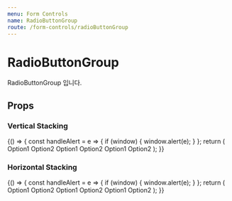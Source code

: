 ```yaml
---
menu: Form Controls
name: RadioButtonGroup
route: /form-controls/radioButtonGroup
---
```



# RadioButtonGroup

RadioButtonGroup 입니다.

## Props

<Props of={RadioButtonGroup} />

### Vertical Stacking

<Playground>
  {() => {
    const handleAlert = e => {
      if (window) {
        window.alert(e);
      }
    };
    return (
      <React.Fragment>
        <RadioButtonGroup value="test" stackingDirection="vertical" onChange={handleAlert}>
          <RadioButton value="test">Option1</RadioButton>
          <RadioButton value="test2">Option2</RadioButton>
        </RadioButtonGroup>
        <RadioButtonGroup stackingDirection="vertical" textAlign="center" onChange={handleAlert}>
          <RadioButton value="test">Option1</RadioButton>
          <RadioButton value="test2">Option2</RadioButton>
        </RadioButtonGroup>
        <RadioButtonGroup stackingDirection="vertical" showBorder={false} showDivider onChange={handleAlert}>
          <RadioButton value="test">Option1</RadioButton>
          <RadioButton value="test2">Option2</RadioButton>
        </RadioButtonGroup>
      </React.Fragment>
    );
  }}
</Playground>

### Horizontal Stacking

<Playground>
  {() => {
    const handleAlert = e => {
      if (window) {
        window.alert(e);
      }
    };
    return (
      <React.Fragment>
        <RadioButtonGroup stackingDirection="horizontal" onChange={handleAlert}>
          <RadioButton value="test">Option1</RadioButton>
          <RadioButton value="test2">Option2</RadioButton>
        </RadioButtonGroup>
        <RadioButtonGroup stackingDirection="horizontal" showBorder={false} showDivider onChange={handleAlert}>
          <RadioButton value="test">Option1</RadioButton>
          <RadioButton value="test2">Option2</RadioButton>
        </RadioButtonGroup>
        <RadioButtonGroup
          stackingDirection="horizontal"
          showBorder={false}
          showDivider
          textAlign="center"
          onChange={handleAlert}
        >
          <RadioButton value="test">Option1</RadioButton>
          <RadioButton value="test2">Option2</RadioButton>
        </RadioButtonGroup>
      </React.Fragment>
    );
  }}
</Playground>
